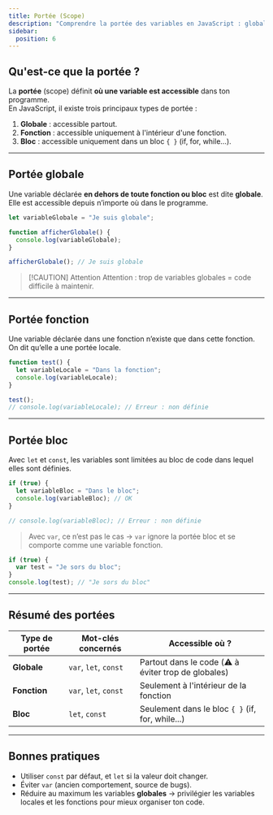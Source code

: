 ```yaml
---
title: Portée (Scope)
description: "Comprendre la portée des variables en JavaScript : globale, fonction et bloc."
sidebar:
  position: 6
---
```


## Qu'est-ce que la portée ?

La **portée** (scope) définit **où une variable est accessible** dans ton programme.  
En JavaScript, il existe trois principaux types de portée :

1. **Globale** : accessible partout.  
2. **Fonction** : accessible uniquement à l'intérieur d'une fonction.  
3. **Bloc** : accessible uniquement dans un bloc `{ }` (if, for, while…).  

---

## Portée globale

Une variable déclarée **en dehors de toute fonction ou bloc** est dite **globale**.  
Elle est accessible depuis n’importe où dans le programme.

```js
let variableGlobale = "Je suis globale";

function afficherGlobale() {
  console.log(variableGlobale);
}

afficherGlobale(); // Je suis globale
```

> [!CAUTION] Attention
> Attention : trop de variables globales = code difficile à maintenir.

---

## Portée fonction

Une variable déclarée dans une fonction n’existe que dans cette fonction.
On dit qu’elle a une portée locale.

```js
function test() {
  let variableLocale = "Dans la fonction";
  console.log(variableLocale);
}

test();
// console.log(variableLocale); // Erreur : non définie
```

---

## Portée bloc

Avec `let` et `const`, les variables sont limitées au bloc de code dans lequel elles sont définies.

```js
if (true) {
  let variableBloc = "Dans le bloc";
  console.log(variableBloc); // OK
}

// console.log(variableBloc); // Erreur : non définie
```

> Avec `var`, ce n’est pas le cas → `var` ignore la portée bloc et se comporte comme une variable fonction.

```js
if (true) {
  var test = "Je sors du bloc";
}
console.log(test); // "Je sors du bloc"
``` 


---

## Résumé des portées

| Type de portée | Mot-clés concernés | Accessible où ? |
|----------------|--------------------|-----------------|
| **Globale**    | `var`, `let`, `const` | Partout dans le code (⚠️ à éviter trop de globales) |
| **Fonction**   | `var`, `let`, `const` | Seulement à l'intérieur de la fonction |
| **Bloc**       | `let`, `const`        | Seulement dans le bloc `{ }` (if, for, while...) |


---

## Bonnes pratiques 

- Utiliser `const` par défaut, et `let` si la valeur doit changer.
- Éviter `var` (ancien comportement, source de bugs).
- Réduire au maximum les variables **globales** → privilégier les variables locales et les fonctions pour mieux organiser ton code.
